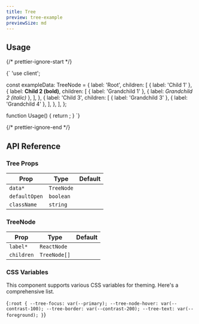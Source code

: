 ```yaml
---
title: Tree
preview: tree-example
previewSize: md
---
```


## Usage

{/* prettier-ignore-start */}

<CodeBlock lang="ts">{`
'use client';


const exampleData: TreeNode = {
  label: 'Root',
  children: [
    { label: 'Child 1' },
    {
      label: <b>Child 2 (bold)</b>,
      children: [
        { label: 'Grandchild 1' },
        { label: <i>Grandchild 2 (italic)</i> },
      ],
    },
    {
      label: 'Child 3',
      children: [
        { label: 'Grandchild 3' },
        { label: 'Grandchild 4' },
      ],
    },
  ],
};

function Usage() {
  return <Tree data={exampleData} defaultOpen />;
}
`}
</CodeBlock>

{/* prettier-ignore-end */}

## API Reference

### Tree Props

| Prop          | Type       | Default |
| ------------- | ---------- | ------- |
| `data*`       | `TreeNode` |         |
| `defaultOpen` | `boolean`  |         |
| `className`   | `string`   |         |

### TreeNode

| Prop       | Type         | Default |
| ---------- | ------------ | ------- |
| `label*`   | `ReactNode`  |         |
| `children` | `TreeNode[]` |         |

### CSS Variables

This component supports various CSS variables for theming. Here's a comprehensive list.

<CodeBlock lang="css">{`
:root {
    --tree-focus: var(--primary);
    --tree-node-hover: var(--contrast-100);
    --tree-border: var(--contrast-200);
    --tree-text: var(--foreground);
}
`}</CodeBlock>
